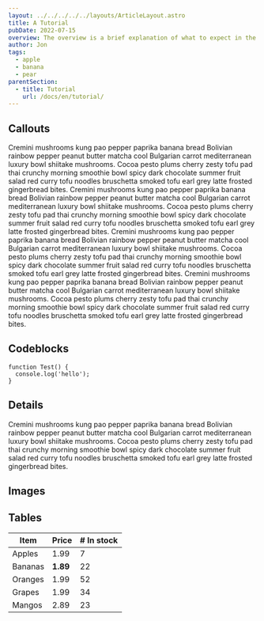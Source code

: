 ```yaml
---
layout: ../../../../../layouts/ArticleLayout.astro
title: A Tutorial
pubDate: 2022-07-15
overview: The overview is a brief explanation of what to expect in the article. By storing it in the frontmatter we can access it for previews in search.
author: Jon
tags:
  - apple
  - banana
  - pear
parentSection:
  - title: Tutorial
    url: /docs/en/tutorial/
---
```




## Callouts

<Callout calloutClass="callout | note" type="Note">
  Cremini mushrooms kung pao pepper paprika banana bread Bolivian rainbow pepper
  peanut butter matcha cool Bulgarian carrot mediterranean luxury bowl shiitake
  mushrooms. Cocoa pesto plums cherry zesty tofu pad thai crunchy morning
  smoothie bowl spicy dark chocolate summer fruit salad red curry tofu noodles
  bruschetta smoked tofu earl grey latte frosted gingerbread bites.
</Callout>

<Callout calloutClass="callout | important" type="Important">
  Cremini mushrooms kung pao pepper paprika banana bread Bolivian rainbow pepper
  peanut butter matcha cool Bulgarian carrot mediterranean luxury bowl shiitake
  mushrooms. Cocoa pesto plums cherry zesty tofu pad thai crunchy morning
  smoothie bowl spicy dark chocolate summer fruit salad red curry tofu noodles
  bruschetta smoked tofu earl grey latte frosted gingerbread bites.
</Callout>

<Callout calloutClass="callout | warning" type="Warning">
  Cremini mushrooms kung pao pepper paprika banana bread Bolivian rainbow pepper
  peanut butter matcha cool Bulgarian carrot mediterranean luxury bowl shiitake
  mushrooms. Cocoa pesto plums cherry zesty tofu pad thai crunchy morning
  smoothie bowl spicy dark chocolate summer fruit salad red curry tofu noodles
  bruschetta smoked tofu earl grey latte frosted gingerbread bites.
</Callout>

<Callout calloutClass="callout | new" type="New">
  Cremini mushrooms kung pao pepper paprika banana bread Bolivian rainbow pepper
  peanut butter matcha cool Bulgarian carrot mediterranean luxury bowl shiitake
  mushrooms. Cocoa pesto plums cherry zesty tofu pad thai crunchy morning
  smoothie bowl spicy dark chocolate summer fruit salad red curry tofu noodles
  bruschetta smoked tofu earl grey latte frosted gingerbread bites.
</Callout>

## Codeblocks

```plaintext
function Test() {
  console.log('hello');
}
```

## Details

<ReadMore summary="Read more">
  Cremini mushrooms kung pao pepper paprika banana bread Bolivian rainbow pepper
  peanut butter matcha cool Bulgarian carrot mediterranean luxury bowl shiitake
  mushrooms. Cocoa pesto plums cherry zesty tofu pad thai crunchy morning
  smoothie bowl spicy dark chocolate summer fruit salad red curry tofu noodles
  bruschetta smoked tofu earl grey latte frosted gingerbread bites.
</ReadMore>

## Images

<Picture
  src={vegetableInfograph}
  alt="An infograph about food waste"
  caption="This is the caption of the image"
/>

## Tables

| Item    | Price    | # In stock |
| ------- | -------- | ---------- |
| Apples  | 1.99     | 7          |
| Bananas | **1.89** | 22         |
| Oranges | 1.99     | 52         |
| Grapes  | 1.99     | 34         |
| Mangos  | 2.89     | 23         |
